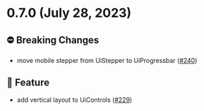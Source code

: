 
<Meta title="Releases/v0.7.x/v0.7.0/Changelog"/>
  
# 0.7.0 (July 28, 2023)

## ⛔️ Breaking Changes
* move mobile stepper from UiStepper to UiProgressbar  ([#240](https://github.com/infermedica/component-library/pull/240))

## 🚀 Feature
* add vertical layout to UiControls  ([#229](https://github.com/infermedica/component-library/pull/229))

